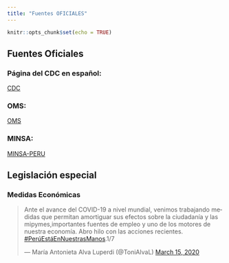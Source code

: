 ```yaml
---
title: "Fuentes OFICIALES"
---
```


```r
knitr::opts_chunk$set(echo = TRUE)
```

## Fuentes Oficiales

### Página del CDC en español:

[CDC](https://www.cdc.gov/coronavirus/2019-ncov/index-sp.html)

### OMS:

[OMS](https://www.who.int/…/novel-coronavirus-2…/advice-for-public)

### MINSA:
[MINSA-PERU](https://www.gob.pe/…/699-conoce-que-es-el-coronavirus-covid…)

## Legislación especial

### Medidas Económicas
<blockquote class="twitter-tweet"><p lang="es" dir="ltr">Ante el avance del COVID-19 a nivel mundial, venimos trabajando medidas que permitan amortiguar sus efectos sobre la ciudadanía y las mipymes,importantes fuentes de empleo y uno de los motores de nuestra economía. Abro hilo con las acciones recientes. <a href="https://twitter.com/hashtag/Per%C3%BAEst%C3%A1EnNuestrasManos?src=hash&amp;ref_src=twsrc%5Etfw">#PerúEstáEnNuestrasManos</a>.1/7</p>&mdash; María Antonieta Alva Luperdi (@ToniAlvaL) <a href="https://twitter.com/ToniAlvaL/status/1239189178866425856?ref_src=twsrc%5Etfw">March 15, 2020</a></blockquote> <script async src="https://platform.twitter.com/widgets.js" charset="utf-8"></script>

